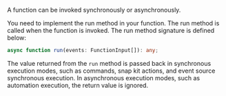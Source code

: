 A function can be invoked synchronously or asynchronously.

You need to implement the run method in your function. The run method is called when the function is invoked. The run method signature is defined below:

```typescript
async function run(events: FunctionInput[]): any;
```

The value returned from the `run` method is passed back in synchronous execution modes, such as commands, snap kit actions, and event source synchronous execution. In asynchronous execution modes, such as automation execution, the return value is ignored.
